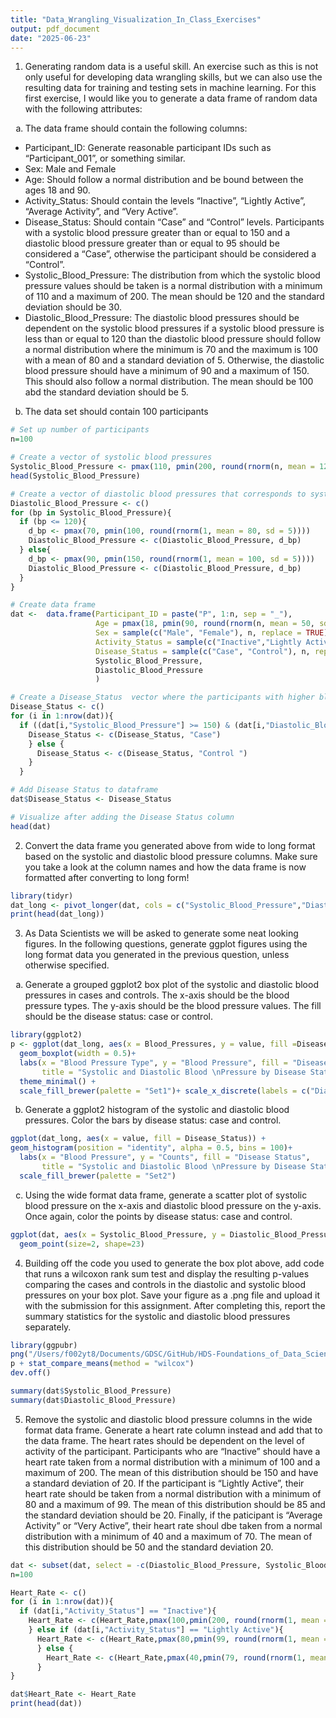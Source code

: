 ```yaml
---
title: "Data_Wrangling_Visualization_In_Class_Exercises"
output: pdf_document
date: "2025-06-23"
---
```


1) Generating random data is a useful skill. An exercise such as this is not only useful for developing data wrangling skills, but we can also use the resulting data for training and testing sets in machine learning. For this first exercise, I would like you to generate a data frame of random data with the following attributes:

a) The data frame should contain the following columns: 
- Participant_ID: Generate reasonable participant IDs such as "Participant_001", or something similar. 
- Sex: Male and Female
- Age: Should follow a normal distribution and be bound between the ages 18 and 90.
- Activity_Status: Should contain the levels "Inactive", "Lightly Active", "Average Activity", and "Very Active".
- Disease_Status: Should contain "Case" and "Control" levels. Participants with a systolic blood pressure greater than or equal to 150 and a diastolic blood pressure greater than or equal to 95 should be considered a "Case", otherwise the participant should be considered a "Control". 
- Systolic_Blood_Pressure: The distribution from which the systolic blood pressure values should be taken is a normal distribution with a minimum of 110 and a maximum of 200. The mean should be 120 and the standard deviation should be 30. 
- Diastolic_Blood_Pressure: The diastolic blood pressures should be dependent on the systolic blood pressures if a systolic blood pressure is less than or equal to 120 than the diastolic blood pressure should follow a normal distribution where the minimum is 70 and the maximum is 100 with a mean of 80 and a standard deviation of 5. Otherwise, the diastolic blood pressure should have a minimum of 90 and a maximum of 150. This should also follow a normal distribution. The mean should be 100 abd the standard deviation should be 5.

b) The data set should contain 100 participants

```r
# Set up number of participants 
n=100

# Create a vector of systolic blood pressures
Systolic_Blood_Pressure <- pmax(110, pmin(200, round(rnorm(n, mean = 120, sd = 30))))
head(Systolic_Blood_Pressure)

# Create a vector of diastolic blood pressures that corresponds to systolic blood pressures
Diastolic_Blood_Pressure <- c()
for (bp in Systolic_Blood_Pressure){
  if (bp <= 120){
    d_bp <- pmax(70, pmin(100, round(rnorm(1, mean = 80, sd = 5))))
    Diastolic_Blood_Pressure <- c(Diastolic_Blood_Pressure, d_bp)
  } else{
    d_bp <- pmax(90, pmin(150, round(rnorm(1, mean = 100, sd = 5))))
    Diastolic_Blood_Pressure <- c(Diastolic_Blood_Pressure, d_bp)
  }
}

# Create data frame
dat <-  data.frame(Participant_ID = paste("P", 1:n, sep = "_"),
                   Age = pmax(18, pmin(90, round(rnorm(n, mean = 50, sd = 10)))),
                   Sex = sample(c("Male", "Female"), n, replace = TRUE),
                   Activity_Status = sample(c("Inactive","Lightly Active","Average Activity", "Very Active")),
                   Disease_Status = sample(c("Case", "Control"), n, replace = TRUE),
                   Systolic_Blood_Pressure,
                   Diastolic_Blood_Pressure
                   )

# Create a Disease_Status  vector where the participants with higher blood pressures are cases
Disease_Status <- c()
for (i in 1:nrow(dat)){
  if ((dat[i,"Systolic_Blood_Pressure"] >= 150) & (dat[i,"Diastolic_Blood_Pressure"] >= 95)) {
    Disease_Status <- c(Disease_Status, "Case")
    } else {
      Disease_Status <- c(Disease_Status, "Control ")
    }
  }

# Add Disease Status to dataframe
dat$Disease_Status <- Disease_Status

# Visualize after adding the Disease Status column
head(dat)
```
2) Convert the data frame you generated above from wide to long format based on the systolic and diastolic blood pressure columns. Make sure you take a look at the column names and how the data frame is now formatted after converting to long form!
```r
library(tidyr)
dat_long <- pivot_longer(dat, cols = c("Systolic_Blood_Pressure","Diastolic_Blood_Pressure"), names_to = "Blood_Pressures")
print(head(dat_long))
```

3) As Data Scientists we will be asked to generate some neat looking figures. In the following questions, generate ggplot figures using the long format data you generated in the previous question, unless otherwise specified. 
a) Generate a grouped ggplot2 box plot of the systolic and diastolic blood pressures in cases and controls. The x-axis should be the blood pressure types. The y-axis should be the blood pressure values. The fill should be the disease status: case or control. 

```r
library(ggplot2)
p <- ggplot(dat_long, aes(x = Blood_Pressures, y = value, fill =Disease_Status)) +
  geom_boxplot(width = 0.5)+
  labs(x = "Blood Pressure Type", y = "Blood Pressure", fill = "Disease Status", 
       title = "Systolic and Diastolic Blood \nPressure by Disease Status")+
  theme_minimal() +
  scale_fill_brewer(palette = "Set1")+ scale_x_discrete(labels = c("Diastolic_Blood_Pressure" = "Diastolic Blood Pressure", "Systolic_Blood_Pressure" = "Systolic Blood Pressure"))
```

b) Generate a ggplot2 histogram of the systolic and diastolic blood pressures. Color the bars by disease status: case and control.
```r
ggplot(dat_long, aes(x = value, fill = Disease_Status)) +
geom_histogram(position = "identity", alpha = 0.5, bins = 100)+
  labs(x = "Blood Pressure", y = "Counts", fill = "Disease Status", 
       title = "Systolic and Diastolic Blood \nPressure by Disease Status") +
  scale_fill_brewer(palette = "Set2")
```

c) Using the wide format data frame, generate a scatter plot of systolic blood pressure on the x-axis and diastolic blood pressure on the y-axis. Once again, color the points by disease status: case and control. 
```r
ggplot(dat, aes(x = Systolic_Blood_Pressure, y = Diastolic_Blood_Pressure, fill =Disease_Status)) +
  geom_point(size=2, shape=23)
```

4) Building off the code you used to generate the box plot above, add code that runs a wilcoxon rank sum test and display the resulting p-values comparing the cases and controls in the diastolic and systolic blood pressures on your box plot. Save your figure as a .png file and upload it with the submission for this assignment. After completing this, report the summary statistics for the systolic and diastolic blood pressures separately. 

```r
library(ggpubr)
png("/Users/f002yt8/Documents/GDSC/GitHub/HDS-Foundations_of_Data_Science/Week_2/images/boxplot.png", width = 2000, height = 1500, res = 300)
p + stat_compare_means(method = "wilcox")
dev.off()

summary(dat$Systolic_Blood_Pressure)
summary(dat$Diastolic_Blood_Pressure)
```

5) Remove the systolic and diastolic blood pressure columns in the wide format data frame. Generate a heart rate column instead and add that to the data frame. The heart rates should be dependent on the level of activity of the participant. Participants who are "Inactive" should have a heart rate taken from a normal distribution with a minimum of 100 and a maximum of 200. The mean of this distribution should be 150 and have a standard deviation of 20. If the participant is "Lightly Active", their heart rate should be taken from a normal distribution with a minimum of 80 and a maximum of 99. The mean of this distribution should be 85 and the standard deviation should be 20. Finally, if the paticipant is "Average Activity" or "Very Active", their heart rate shoul dbe taken from a normal distribution with a minimum of 40 and a maximum of 70. The mean of this distribution should be 50 and the standard deviation 20. 

```r
dat <- subset(dat, select = -c(Diastolic_Blood_Pressure, Systolic_Blood_Pressure))
n=100

Heart_Rate <- c()
for (i in 1:nrow(dat)){
  if (dat[i,"Activity_Status"] == "Inactive"){
    Heart_Rate <- c(Heart_Rate,pmax(100,pmin(200, round(rnorm(1, mean = 150, sd = 20)))))
    } else if (dat[i,"Activity_Status"] == "Lightly Active"){
      Heart_Rate <- c(Heart_Rate,pmax(80,pmin(99, round(rnorm(1, mean = 85, sd = 20)))))
      } else {
        Heart_Rate <- c(Heart_Rate,pmax(40,pmin(79, round(rnorm(1, mean = 50, sd = 20)))))
      }
}

dat$Heart_Rate <- Heart_Rate
print(head(dat))
```


